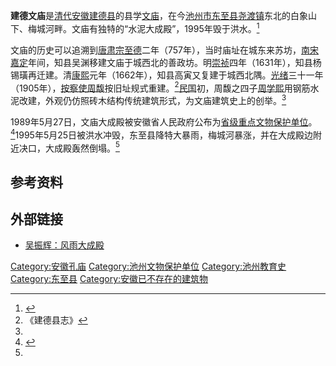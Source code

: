 {{文物保护单位
| 级别 = 省级
| 省区市 = 安徽省
| 图片 = 
| 名称 = 建德文庙大成殿
| 编号 = 3-27
| 分类 = 古建筑、历史纪念建筑及其它
| 时代 = [[清朝|清]]－[[中華民國大陸時期|民国]]
| 所在 = [[池州市|池州市]][[东至县|东至县]]
| 登录 = 1989年5月27日
}}
'''建德文庙'''是[[清朝|清代]][[安徽|安徽]][[建德县_(杨吴)|建德县]]的县学[[文庙|文庙]]，在今[[池州市|池州市]][[东至县|东至县]][[尧渡镇|尧渡镇]]东北的白象山下、梅城河畔。文庙有独特的“水泥大成殿”，1995年毁于洪水。<ref name="gujianzhu">{{cite web| language =| publisher =历史文化名城——池州| title =古建筑| url =http://www.chizhou.gov.cn/lswhmc/contents/1456/28887.html| author =| date =| accessdate =2009-10-27| deadurl =yes| archiveurl =https://web.archive.org/web/20101005081213/http://chizhou.gov.cn/lswhmc/contents/1456/28887.html| archivedate =2010-10-05}}</ref>

文庙的历史可以追溯到[[唐肃宗|唐肃宗]][[至德_(唐肃宗)|至德]]二年（757年），当时庙址在城东来苏坊，[[南宋|南宋]][[嘉定_(南宋)|嘉定]]年间，知县吴渊移建文庙于城西北的善政坊。明[[崇祯|崇祯]]四年（1631年），知县杨锡璜再迁建。清[[康熙|康熙]]元年（1662年），知县高寅又复建于城西北隅。[[光绪|光绪]]三十一年（1905年），[[按察使|按察使]][[周馥|周馥]]按旧址规式重建。<ref>《建德县志》</ref>[[中華民國大陸時期|民国]]初，周馥之四子[[周学熙|周学熙]]用钢筋水泥改建，外观仍仿照砖木结构传统建筑形式，为文庙建筑史上的创举。<ref name="gujianzhu" />

1989年5月27日，文庙大成殿被安徽省人民政府公布为[[安徽省文物保护单位|省级重点文物保护单位]]。<ref>{{cite web | language =  | publisher = 中华人民共和国国家准则库 | title = 安徽省政府关于公布第三批省级重点文物保护单位的通知 皖政〔1989〕34号 | url = http://china.findlaw.cn/fagui/xz/27/172890.html | author = 安徽省人民政府 | date = 1989-05-27 | accessdate = 2009-10-27 }}{{dead link|date=2017年12月 |bot=InternetArchiveBot |fix-attempted=yes }}</ref>1995年5月25日被洪水冲毁，东至县降特大暴雨，梅城河暴涨，并在大成殿边附近决口，大成殿轰然倒塌。<ref name="gujianzhu" />

==参考资料==
{{reflist|2}}

==外部链接==
*[http://www.dzjy.gov.cn/dzjygj/2007/0911/article_7.html  吴振辉：风雨大成殿] {{Wayback|url=http://www.dzjy.gov.cn/dzjygj/2007/0911/article_7.html |date=20080612142611 }}

[[Category:安徽孔庙|Category:安徽孔庙]]
[[Category:池州文物保护单位|Category:池州文物保护单位]]
[[Category:池州教育史|Category:池州教育史]]
[[Category:东至县|Category:东至县]]
[[Category:安徽已不存在的建筑物|Category:安徽已不存在的建筑物]]
